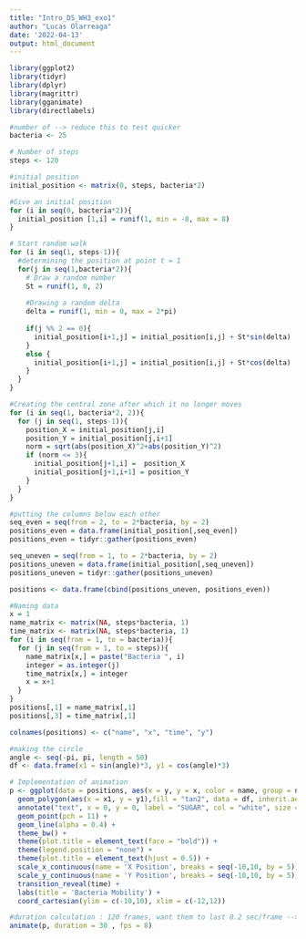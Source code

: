 ```yaml
---
title: "Intro_DS_WH3_exo1"
author: "Lucas Olarreaga"
date: '2022-04-13'
output: html_document
---
```


```r

library(ggplot2)
library(tidyr)
library(dplyr)
library(magrittr)
library(gganimate)
library(directlabels)

#number of --> reduce this to test quicker
bacteria <- 25

# Number of steps
steps <- 120

#initial position
initial_position <- matrix(0, steps, bacteria*2)

#Give an initial position 
for (i in seq(0, bacteria*2)){
  initial_position [1,i] = runif(1, min = -8, max = 8)
}

# Start random walk
for (i in seq(1, steps-1)){
  #determining the position at point t = 1
  for(j in seq(1,bacteria*2)){
    # Draw a random number 
    St = runif(1, 0, 2)
    
    #Drawing a random delta
    delta = runif(1, min = 0, max = 2*pi)
    
    if(j %% 2 == 0){
      initial_position[i+1,j] = initial_position[i,j] + St*sin(delta)
    }
    else {
      initial_position[i+1,j] = initial_position[i,j] + St*cos(delta)
    }
  }
}

#Creating the central zone after which it no longer moves
for (i in seq(1, bacteria*2, 2)){
  for (j in seq(1, steps-1)){
    position_X = initial_position[j,i]
    position_Y = initial_position[j,i+1]
    norm = sqrt(abs(position_X)^2+abs(position_Y)^2)
    if (norm <= 3){
      initial_position[j+1,i] =  position_X
      initial_position[j+1,i+1] = position_Y 
    }
  }
}

#putting the columns below each other 
seq_even = seq(from = 2, to = 2*bacteria, by = 2)
positions_even = data.frame(initial_position[,seq_even])
positions_even = tidyr::gather(positions_even)

seq_uneven = seq(from = 1, to = 2*bacteria, by = 2)
positions_uneven = data.frame(initial_position[,seq_uneven])
positions_uneven = tidyr::gather(positions_uneven)

positions <- data.frame(cbind(positions_uneven, positions_even))

#Naming data
x = 1
name_matrix <- matrix(NA, steps*bacteria, 1)
time_matrix <- matrix(NA, steps*bacteria, 1)
for (i in seq(from = 1, to = bacteria)){
  for (j in seq(from = 1, to = steps)){
    name_matrix[x,] = paste("Bacteria ", i)
    integer = as.integer(j)
    time_matrix[x,] = integer
    x = x+1
  }
}
positions[,1] = name_matrix[,1]
positions[,3] = time_matrix[,1]

colnames(positions) <- c("name", "x", "time", "y")

#making the circle 
angle <- seq(-pi, pi, length = 50)
df <- data.frame(x1 = sin(angle)*3, y1 = cos(angle)*3)

# Implementation of animation 
p <- ggplot(data = positions, aes(x = y, y = x, color = name, group = name)) +
  geom_polygon(aes(x = x1, y = y1),fill = "tan2", data = df, inherit.aes = F) +
  annotate("text", x = 0, y = 0, label = "SUGAR", col = "white", size = 6) +
  geom_point(pch = 11) +
  geom_line(alpha = 0.4) +
  theme_bw() +
  theme(plot.title = element_text(face = "bold")) +
  theme(legend.position = "none") +
  theme(plot.title = element_text(hjust = 0.5)) +
  scale_x_continuous(name = 'X Position', breaks = seq(-10,10, by = 5)) +
  scale_y_continuous(name = 'Y Position', breaks = seq(-10,10, by = 5)) +
  transition_reveal(time) +
  labs(title = 'Bacteria Mobility') +
  coord_cartesian(ylim = c(-10,10), xlim = c(-12,12))

```

```r

#duration calculation : 120 frames, want them to last 0.2 sec/frame --> 120*0.25 = 30 seconds
animate(p, duration = 30 , fps = 8)

```












